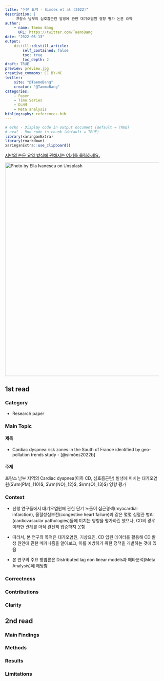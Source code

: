 ```yaml
---
title: "논문 요약 - Simões et al (2022)"
description: |
     프랑스 남부의 심호흡곤란 발생에 관한 대기오염원 영향 평가 논문 요약
author:
    - name: Taemo Bang
      URL: https://twitter.com/TaemoBang
date: "2022-05-13"
output:
    distill::distill_article:
        self_contained: false
        toc: true
        toc_depth: 2
draft: TRUE
preview: preview.jpg
creative_commons: CC BY-NC
twitter:
    site: "@TaemoBang"
    creator: "@TaemoBang"
categories:
    - Paper
    - Time Series
    - DLNM
    - Meta analysis
bibliography: references.bib
---
```


```r
# echo - Display code in output document (default = TRUE)
# eval - Run code in chunk (default = TRUE)
library(xaringanExtra)
library(rmarkdown)
xaringanExtra::use_clipboard()
```

<aside>

[저만의 논문 요약 방식에 관해서는 여기를 클릭하세요.](https://www.taemobang.com/posts/2022-05-13-how-to-review-a-paper/)

</aside>

[![Photo by Ella Ivanescu on Unsplash](preview.jpg){width="700"}](https://unsplash.com/photos/JbfhNrpQ_dw?utm_source=unsplash&utm_medium=referral&utm_content=creditShareLink)

## 1st read

### Category

-   Research paper

### Main Topic

#### 제목

-   Cardiac dyspnea risk zones in the South of France identified by geo-pollution trends study - [@simões2022b]

#### 주제

프랑스 남부 지역의 Cardiac dyspnea(이하 CD, 심호흡곤란) 발생에 미치는 대기오염원($\rm{PM}_{10}$, $\rm{NO}_{2}$, $\rm{O}_{3}$) 영향 평가

### Context

-   선행 연구들에서 대기오염원에 관한 단기 노출이 심근경색(myocardial infarction), 울혈성심부전(congestive heart failure)과 같은 몇몇 심혈관 병리(cardiovascular pathologies)들에 미치는 영향을 평가하긴 했으나, CD의 경우 이러한 관계를 아직 완전히 입증하지 못함

- 따라서, 본 연구의 목적은 대기오염원, 기상요인, CD 입원 데이터를 활용해 CD 발생 원인에 관한 메커니즘을 알아보고, 이를 예방하기 위한 정책을 개발하는 것에 있음

- 본 연구의 주요 방법론은 Distributed lag non linear models과 메타분석(Meta Analysis)에 해당함

### Correctness



### Contributions

### Clarity

## 2nd read

### Main Findings

### Methods

### Results

### Limitations
